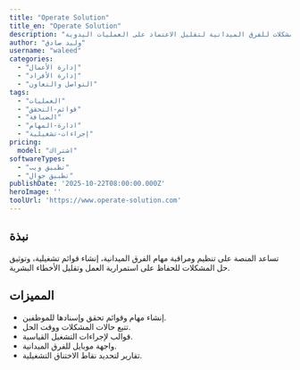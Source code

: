 ```yaml
---
title: "Operate Solution"
title_en: "Operate Solution"
description: "نظام رقمنة قوائم المهام والشكليست وإدارة المشكلات للفرق الميدانية لتقليل الاعتماد على العمليات اليدوية."
author: "وليد صادق"
username: "waleed"
categories:
  - "إدارة الأعمال"
  - "إدارة الأفراد"
  - "التواصل والتعاون"
tags:
  - "العمليات"
  - "قوائم-التحقق"
  - "الضيافة"
  - "ادارة-المهام"
  - "إجراءات-تشغيلية"
pricing:
  model: "اشتراك"
softwareTypes:
  - "تطبيق ويب"
  - "تطبيق جوال"
publishDate: '2025-10-22T08:00:00.000Z'
heroImage: ''
toolUrl: 'https://www.operate-solution.com'
---
```


## نبذة

تساعد المنصة على تنظيم ومراقبة مهام الفرق الميدانية، إنشاء قوائم تشغيلية، وتوثيق حل المشكلات للحفاظ على استمرارية العمل وتقليل الأخطاء البشرية.

## المميزات

- إنشاء مهام وقوائم تحقق وإسنادها للموظفين.
- تتبع حالات المشكلات ووقت الحل.
- قوالب لإجراءات التشغيل القياسية.
- واجهة موبايل للفرق الميدانية.
- تقارير لتحديد نقاط الاختناق التشغيلية.
